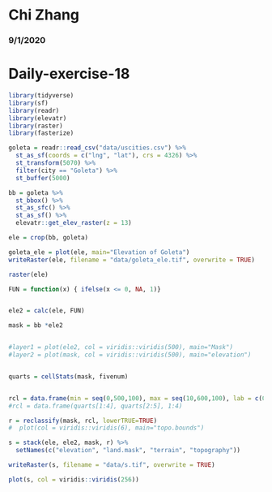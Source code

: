 # Chi Zhang
### 9/1/2020
# Daily-exercise-18

```r
library(tidyverse)
library(sf)
library(readr)
library(elevatr)
library(raster)
library(fasterize)

goleta = readr::read_csv("data/uscities.csv") %>%
  st_as_sf(coords = c("lng", "lat"), crs = 4326) %>%
  st_transform(5070) %>%
  filter(city == "Goleta") %>%
  st_buffer(5000)

bb = goleta %>%
  st_bbox() %>%
  st_as_sfc() %>%
  st_as_sf() %>%
  elevatr::get_elev_raster(z = 13) 

ele = crop(bb, goleta)

goleta_ele = plot(ele, main="Elevation of Goleta")
writeRaster(ele, filename = "data/goleta_ele.tif", overwrite = TRUE)

raster(ele)

FUN = function(x) { ifelse(x <= 0, NA, 1)}


ele2 = calc(ele, FUN)

mask = bb *ele2


#layer1 = plot(ele2, col = viridis::viridis(500), main="Mask") 
#layer2 = plot(mask, col = viridis::viridis(500), main="elevation")


quarts = cellStats(mask, fivenum)


rcl = data.frame(min = seq(0,500,100), max = seq(10,600,100), lab = c(0:5))
#rcl = data.frame(quarts[1:4], quarts[2:5], 1:4)

r = reclassify(mask, rcl, lowerTRUE=TRUE) 
#  plot(col = viridis::viridis(6), main="topo.bounds")

s = stack(ele, ele2, mask, r) %>%
  setNames(c("elevation", "land.mask", "terrain", "topography"))

writeRaster(s, filename = "data/s.tif", overwrite = TRUE)

plot(s, col = viridis::viridis(256))

```



